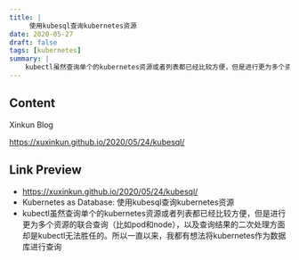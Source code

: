 ```yaml
---
title: |
     使用kubesql查询kubernetes资源
date: 2020-05-27
draft: false
tags: [kubernetes]
summary: |
    kubectl虽然查询单个的kubernetes资源或者列表都已经比较方便，但是进行更为多个资源的联合查询（比如pod和node），以及查询结果的二次处理方面却是kubectl无法胜任的。所以一直以来，我都有想法将kubernetes作为数据库进行查询
---
```


## Content

Xinkun Blog

https://xuxinkun.github.io/2020/05/24/kubesql/

## Link Preview

- https://xuxinkun.github.io/2020/05/24/kubesql/
- Kubernetes as Database: 使用kubesql查询kubernetes资源
- kubectl虽然查询单个的kubernetes资源或者列表都已经比较方便，但是进行更为多个资源的联合查询（比如pod和node），以及查询结果的二次处理方面却是kubectl无法胜任的。所以一直以来，我都有想法将kubernetes作为数据库进行查询

